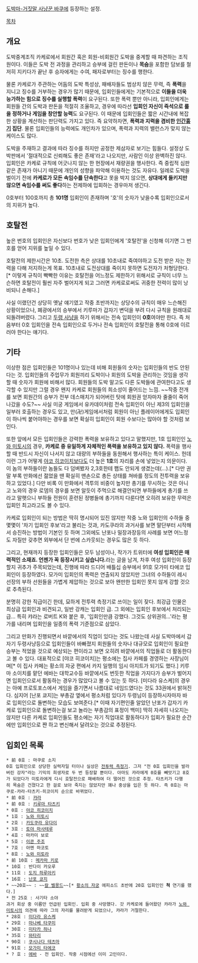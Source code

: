 [[도박마-거짓말 사냥꾼 바쿠]]에 등장하는 설정.

[[목차]]

== 개요 ==
도박중계조직 카케로에서 회원간 혹은 회원-비회원간 도박을 중계할 때 파견하는 조직원이다. 이들은 도박 전 과정을 관리하고 승부에 걸린 판돈이나 '''목숨'''을 포함한 담보를 철저히 지키다가 끝난 후 승자에게는 수여, 패자로부터는 징수를 행한다.

물론 카케로가 주관하는 어둠의 도박 특성상, 패배자들도 범상치 않은 무력, 즉 '''폭력'''을 지니고 징수를 거부하는 경우가 많기 때문에, 입회인들에게는 기본적으로 '''이들을 더욱 능가하는 힘으로 징수를 실행할 폭력'''이 요구된다. 또한 폭력 뿐만 아니라, 입회인에게는 회원들 간의 도박과 판돈을 적절히 조율하고, 경우에 따라선 '''입회인 자신이 즉석으로 룰을 정하거나 게임을 창안할 능력'''도 요구된다. 이 때문에 입회인들은 짧은 시간내에 복잡한 상황을 계산하는 판단력도 가지고 있다.
즉 요약하자면, '''폭력과 지력을 겸비한 [[인간흉기]] 집단'''. 물론 입회인들의 능력에도 개인차가 있으며, 폭력과 지력의 밸런스가 맞지 않는 케이스도 많다. 

도박을 주재하고 결과에 따라 징수를 하지만 공정한 제삼자로 보기는 힘들다. 설정상 도박판에서 '절대적으로 신뢰해도 좋은 존재'라고 나오지만, 사람인 이상 완벽하진 않다. 입회인은 카케로 규칙에 어긋나지 않는 한 현장에서 재량권을 행사한다. 즉 중립적 심판 같은 존재가 아니기 때문에 개인의 성향을 파악해 이용하는 것도 자유다. 일례로 도박을 벌이기 전에 '''카케로가 모든 속임수를 단속한다'''고 못을 박지 않으면, '''상대에게 들키지만 않으면 속임수를 써도 좋다'''하는 전제하에 입회하는 경우마저 생긴다. 

0호부터 100호까지 총 '''101명''' 입회인이 존재하며 '호'의 숫자가 낮을수록 입회인으로서의 지위가 높다.
== 호탈전 ==
높은 번호의 입회인은 자신보다 번호가 낮은 입회인에게 '호탈전'을 신청해 이기면 그 번호를 얻어 지위를 높일 수 있다.

호탈전의 제한시간은 10초. 도전한 측은 상대를 10초내로 죽여야하고 도전 받은 자는 전력을 다해 저지하는게 목표. 10초내로 도전상대를 죽이지 못하면 도전자가 처형당한다.[* 이렇게 규칙이 빡빡한 이유는 호탈전을 어느정도 제한하기 위해서로 규칙이 너무 느슨하면 호탈전이 훨씬 자주 벌어지게 되고 그러면 카케로로써도 귀중한 전력이 많이 낭비되니 손해다.]

사실 이랬던건 상당히 옛날 얘기였고 작중 초반까지는 상당수의 규칙이 매우 느슨해진 상황이었으나, 폐광에서의 승부에서 키루마가 갑자기 변덕을 부려 다시 규칙을 원래대로 되돌려버렸다. 그리고 [[두령 사냥]]을 하기 위해서는 전속 입회인이 '''0호'''여야만 한다. 즉 처음부터 0호 입회인을 전속 입회인으로 두거나 전속 입회인이 호탈전을 통해 0호에 이르러야 한다는 얘기다.
== 기타 ==
이상한 점은 입회인들은 101명이나 있는데 비해 회원들의 숫자는 입회인들의 반도 안된다는 것. 입회인들의 주업무가 회원끼리 도박이나 회원의 도박을 관리하는 것임을 생각할 때 숫자가 회원에 비해서 많다. 회원들의 도박 말고도 다른 도박들에 관여한다고도 생각할 수 있지만 그럴 경우 왠지 카케로 회원들의 희소성이 줄어드는 느낌. ~~작중 전개를 보면 회원간의 승부가 전부 데스매치가 되어버린 탓에 회원권 얻자마자 줄줄이 죽어나갔을 수도?~~ 사실 미궁 게임에서 유카데이처럼 전속 입회인이 아닌 제3의 입회인을 일부러 호출하는 경우도 있고, 만(卍)게임에서처럼 회원이 아닌 플레이어에게도 입회인이 하나씩 붙어야하는 경우를 보면 확실히 입회인이 회원 수보다는 많아야 할 것처럼 보인다.

또한 앞에서 모든 입회인들은 강력한 폭력을 보유하고 있다고 말했지만, 1호 입회인인 [[노와 미토시]]의 경우, '''카케로 중 유일하게 자체적인 폭력을 보유하고 있지 않다.''' 폭력을 행사할 때 반드시 자신이 나서지 않고 대량의 부하들을 동원해서 행사하는 특이 케이스. 헌데 이런 그가 어떻게 [[야코 히코이치]]보다도 더 높은 '''1호'''의 자리를 손에 넣었는지 의문이다. 이 놈의 부하들이란 놈들도 다 덤벼봤자 2,3호한테 쨉도 안되게 생겼는데(...).[* 다만 권말 부록 만화에선 젊었을 땐 확실히 맨손으로 총든 상태를 쳐바를 정도의 전투력을 보유하고 있었다.] 다만 비록 이 만화에서 격투의 비중이 높지만 총기를 무시하는 것은 아니고 노와의 경우 로뎀의 경우를 보면 알듯이 주먹으로 해결안되면 부하들에게 총기를 쓰라고 말햇으니 부하들 전원이 훈련된 정병들에 총기까지 다룬다면 오히려 보유한 무력은 입회인 최고라고도 볼 수 있다.

카케로 입회인이 되는 방법은 딱히 명시되어 있진 않지만 작중 노와 입회인의 수하들 중 몇몇이 '차기 입회인 후보'라고 불리는 것과, 카도쿠라의 과거사를 보면 말단부터 시작해서 승진하는 방법이 기본인 듯 하며 그외에도 난포나 밀장과장등의 사례를 보면 어느정도 자질만 갖추면 외부에서 단 번에 스카웃되는 경우도 많은 듯 하다. 

그리고, 현재까지 등장한 입회인들은 모두 남성이나, 작가가 트위터에 '''여성 입회인은 매력적인 소재죠. 언젠가 꼭 등장시키고 싶습니다.'''라는 글을 남겨, 차후 여성 입회인이 등장할지 귀추가 주목되었는데, 진행에 따라 드디어 배틀십 승부에서 91호 모가미 타에코 입회인이 등장하였다. 모가미 입회인의 폭력은 연출되지 않았지만 그녀의 수하들이 레시 선장의 부하 선원들을 가볍게 제압하는 것으로 보아 왠만한 입회인 못지 않게 강할 것으로 추측된다.  

분명히 강한 직급이긴 한데, 묘하게 전투력 측정기로 쓰이는 일이 잦다. 최강급 인물은 최상급 입회인과 비견되고, 일반 강캐는 입회인 급. 그 외에는 입회인 후보에서 처리되는 급... 특히 캬라는 로버트 K와 붙은 후, '입회인만큼 강했다. 그것도 상위권의...'라는 평가를 내리며 입회인을 일종의 폭력 기준점으로 삼았다.

그리고 만화가 진행되면서 바깥에서의 직업이 있다는 것도 나왔는데 사실 도박마에서 갑자기 두령사냥등으로 입회인들이 바빠졌지 회원들의 숫자나 대규모로 입회인이 필요한 승부는 적었을 것으로 예상되는 편이라고 보면 오히려 바깥에서의 직업들로 더 활동한다고 볼 수 있다.
대표적으로 [야코 히코이치]는 평소에는 집사 카페를 경영하는 사장님이며[* 이 집사 카페는 황소의 자궁 편에서 카지 일행의 임시 아지트가 되기도 했다.] 키루마 소이치를 맡던 에바는 대학교수등 바깥에서도 번듯한 직업을 가지다가 승부가 벌어지면 입회인으로서 활동하는 경우가 많았다고 볼 수 있는 듯 하다. [미다라 유스케]의 경우는 아예 프로토포스에서 게임을 즐기면서 나름대로 네임드였다는 것도 33권에서 밝혀진다. 심지어 [난포 쿄지]는 부총감 옆에서 평소처럼 있다가 두령님이 등장하시자마자 바로 입회인으로 돌변하는 모습도 보여준다.[* 이때 자기편인줄 알았던 난포가 갑자기 카케로 입회인으로 돌변하는걸 보고 놀라는 부총감의 표정이 백미] 딱히 자세히 나오지는 않지만 다른 카케로 입회인들도 평소에는 자기 직업대로 활동하다가 입회가 필요한 순간에만 입회인으로 쨘 하고 변신해서 달려오는 것으로 추정된다.
== 입회인 목록 ==
 * 前 0호 : 마쿠로 소지
 0호 입회인으로 상당한 실력자일 터이나 실상은 [[전투력 측정기]]. 그저 "전 0호 입회인을 발라버린 강자"라는 기믹의 희생자로 두 번 등장할 뿐이다. 아마도 캬라에게 0호를 빼앗기고 8호가 되었다가 미토라에게 다시 호탈전으로 패배하여 더 떨어진 것으로 추정. 타츠키가 다행히 목숨은 건졌다고 한 걸로 보아 죽지는 않았지만 꽤나 중상을 입은 듯 하다. 즉 0호는 마쿠로-캬라-타츠키-히코이치 순으로 바뀌었다.
 * 前 0호 : [[캬라]]
 * 前 0호 : [[키루마 타츠키]]
 * 0호 : [[야코 히코이치]]
 * 1호 : [[노와 미토시]]
 * 2호 : [[카도쿠라 유다이]]
 * 3호 : [[토야 마사테루]]
 * 4호 : 마카미 보로
 * 5호 : [[이콘 주조]]
 * 7호 : 아멘 마코토
 * 8호 : [[노와 미토라]]  
 * 前 10호 : [[메카마 키로]] 
 * 10호 : 반다이 카오루 
 * 11호 : [[도지 하루아키]]
 * 16호 : [[난포 쿄지]]
 * ~~20호~~ : ~~[[칼 벨몽드]]~~[* [[황소의 자궁]] 에피소드 초반에 20호 입회인인 '''척''' 연기를 했다.]
 * 전 25호 : 사기타 소야
 과거 회상 중 이름만 언급된 입회인. 입회 중 사망했다. 갓 카케로에 들어왔던 캬라가 [[노와 미토시]]의 의견에 따라 그의 자리를 물려받게 되었으나, 캬라가 거절한다.
 * 28호 : [[미다라 유스케]]
 * 29호 : [[마나베 타쿠미]]
 * 30호 : [[미타카 하나]]
 * 35호 : [[와타리]]
 * 90호 : [[쿠시나다 테츠마]]
 * 91호 : [[모가미 타에코]]
 * ? 호 : [[에바]] - 전 입회인. 작중 시점에선 이미 고인이다.
